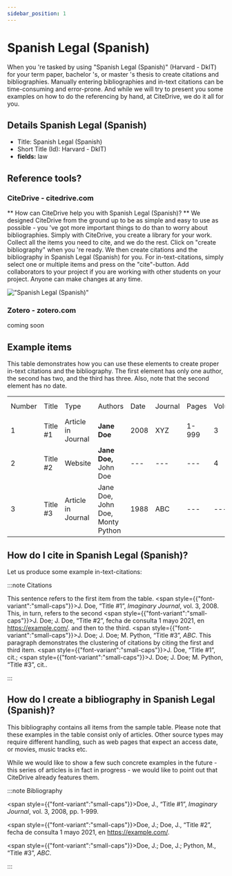 ```yaml
---
sidebar_position: 1
---
```


# Spanish Legal (Spanish)

When you 're tasked by using "Spanish Legal (Spanish)" (Harvard - DkIT) for your term paper, bachelor 's, or master 's thesis to create citations and bibliographies.
Manually entering bibliographies and in-text citations can be time-consuming and error-prone. And while we will try to present you some examples on how to do the referencing by hand, at CiteDrive, we do it all for you.

## Details  Spanish Legal (Spanish)
* Title: Spanish Legal (Spanish)
* Short Title (Id): Harvard - DkIT)
* **fields:** law

## Reference tools?
### CiteDrive - citedrive.com
** How can CiteDrive help you with Spanish Legal (Spanish)? **
We designed CiteDrive from the ground up to be as simple and easy to use as possible - you 've got more important things to do than to worry about bibliographies. Simply with CiteDrive, you create a library for your work. Collect all the items you need to cite, and we do the rest. Click on "create bibliography" when you 're ready. We then create citations and the bibliography in Spanish Legal (Spanish) for you. For in-text-citations, simply select one or multiple items and press on the "cite"-button. Add collaborators to your project if you are working with other students on your project. Anyone can make changes at any time.


!["Spanish Legal (Spanish)"](images/spanish-legal-spanish.svg "Choose Spanish Legal (Spanish) in the CiteDrive App")

### Zotero - zotero.com

coming soon

## Example items

This table demonstrates how you can use these elements to create proper in-text citations and the bibliography. The first element has only one author, the second has two, and the third has three. Also, note that the second element has no date.


<table>
  <tr>
   <td>Number
   </td>
   <td>Title
   </td>
   <td>Type
   </td>
   <td>Authors
   </td>
   <td>Date
   </td>
   <td>Journal
   </td>
   <td>Pages
   </td>
   <td>Volume
   </td>
   <td>Issue
   </td>
   <td>Access Date
   </td>
  </tr>
  <tr>
   <td>1
   </td>
   <td>Title #1
   </td>
   <td>Article in Journal
   </td>
   <td><strong>Jane Doe</strong>
   </td>
   <td>2008
   </td>
   <td>XYZ
   </td>
   <td>1-999
   </td>
   <td>3
   </td>
   <td>2
   </td>
   <td>--
   </td>
  </tr>
  <tr>
   <td>
2
   </td>
   <td>Title #2
   </td>
   <td>Website
   </td>
   <td><strong>Jane Doe, </strong>John Doe
   </td>
   <td>---
   </td>
   <td>---
   </td>
   <td>---
   </td>
   <td>4
   </td>
   <td>---
   </td>
   <td>2020-05-01
   </td>
  </tr>
  <tr>
   <td>3
   </td>
   <td>Title #3
   </td>
   <td>Article in Journal
   </td>
   <td>Jane Doe, John Doe, Monty Python
   </td>
   <td>1988
   </td>
   <td>ABC
   </td>
   <td>---
   </td>
   <td>---
   </td>
   <td>16
   </td>
   <td>---
   </td>
  </tr>
</table>



## How do I cite in  Spanish Legal (Spanish)?

Let us produce some example in-text-citations:

:::note Citations


This sentence refers to the first item from the table. <span style={{"font-variant":"small-caps"}}>J. Doe</span>, “Title #1”, <i>Imaginary Journal</i>, vol. 3, 2008. This, in turn, refers to the second <span style={{"font-variant":"small-caps"}}>J. Doe; J. Doe</span>, “Title #2”, fecha de consulta 1 mayo 2021, en https://example.com/.
and then to the third.  <span style={{"font-variant":"small-caps"}}>J. Doe; J. Doe; M. Python</span>, “Title #3”, <i>ABC</i>.
This paragraph demonstrates the clustering of citations by citing the first and third item. <span style={{"font-variant":"small-caps"}}>J. Doe</span>, “Title #1”, cit.; <span style={{"font-variant":"small-caps"}}>J. Doe; J. Doe; M. Python</span>, “Title #3”, cit..

:::

## How do I create a bibliography in Spanish Legal (Spanish)?

This bibliography contains all items from the sample table. Please note that these examples in the table consist only of articles. Other source types may require different handling, such as web pages that expect an access date, or movies, music tracks etc.

While we would like to show a few such concrete examples in the future - this series of articles is in fact in progress - we would like to point out that CiteDrive already features them.

:::note Bibliography

<span style={{"font-variant":"small-caps"}}>Doe, J.</span>, “Title #1”, <i>Imaginary Journal</i>, vol. 3, 2008, pp. 1-999.

<span style={{"font-variant":"small-caps"}}>Doe, J.; Doe, J.</span>, “Title #2”, fecha de consulta 1 mayo 2021, en https://example.com/.

<span style={{"font-variant":"small-caps"}}>Doe, J.; Doe, J.; Python, M.</span>, “Title #3”, <i>ABC</i>.



:::


        